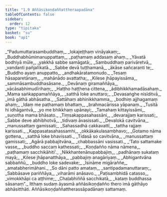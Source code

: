 ```yaml
---
title: "1.9 Aññāsikoṇḍaññattheraapadāna"
tableOfContents: false
sidebar:
  order: 12
type: "tipitaka"
basket: "su"
book: "ap1"
---
```



<DynamicBreadcrumb />

<Division number="596" book="ap1">

<Paragraph number="616" type="verses" book="ap1">
_“Padumuttarasambuddhaṃ,_  
_lokajeṭṭhaṃ vināyakaṃ;_  
_Buddhabhūmimanuppattaṃ,_  
_paṭhamaṃ addasaṃ ahaṃ._  

</Paragraph>

</Division>
<Division number="597" book="ap1">

<Paragraph number="617" type="verses" book="ap1">
_Yāvatā bodhiyā mūle,_  
_yakkhā sabbe samāgatā;_  
_Sambuddhaṃ parivāretvā,_  
_vandanti pañjalīkatā._  

</Paragraph>

</Division>
<Division number="598" book="ap1">

<Paragraph number="618" type="verses" book="ap1">
_Sabbe devā tuṭṭhamanā,_  
_ākāse sañcaranti te;_  
_Buddho ayaṃ anuppatto,_  
_andhakāratamonudo._  

</Paragraph>

</Division>
<Division number="599" book="ap1">

<Paragraph number="619" type="verses" book="ap1">
_Tesaṃ hāsaparetānaṃ,_  
_mahānādo avattatha;_  
_Kilese jhāpayissāma,_  
_sammāsambuddhasāsane._  

</Paragraph>

</Division>
<Division number="600" book="ap1">

<Paragraph number="620" type="verses" book="ap1">
_Devānaṃ giramaññāya,_  
_vācāsabhimudīrihaṃ;_  
_Haṭṭho haṭṭhena cittena,_  
_ādibhikkhamadāsahaṃ._  

</Paragraph>

</Division>
<Division number="601" book="ap1">

<Paragraph number="621" type="verses" book="ap1">
_Mama saṅkappamaññāya,_  
_satthā loke anuttaro;_  
_Devasaṅghe nisīditvā,_  
_imā gāthā abhāsatha._  

</Paragraph>

</Division>
<Division number="602" book="ap1">

<Paragraph number="622" type="verses" book="ap1">
_Sattāhaṃ abhinikkhamma,_  
_bodhiṃ ajjhagamaṃ ahaṃ;_  
_Idaṃ me paṭhamaṃ bhattaṃ,_  
_brahmacārissa yāpanaṃ._  

</Paragraph>

</Division>
<Division number="603" book="ap1">

<Paragraph number="623" type="verses" book="ap1">
_Tusitā hi idhāgantvā,_  
_yo me bhikkhaṃ upānayi;_  
_Tamahaṃ kittayissāmi,_  
_suṇotha mama bhāsato._  

</Paragraph>

</Division>
<Division number="604" book="ap1">

<Paragraph number="624" type="verses" book="ap1">
_Tiṃsakappasahassāni,_  
_devarajjaṃ karissati;_  
_Sabbe deve abhibhotvā,_  
_tidivaṃ āvasissati._  

</Paragraph>

</Division>
<Division number="605" book="ap1">

<Paragraph number="625" type="verses" book="ap1">
_Devalokā cavitvāna,_  
_manussattaṃ gamissati;_  
_Sahassadhā cakkavattī,_  
_tattha rajjaṃ karissati._  

</Paragraph>

</Division>
<Division number="606" book="ap1">

<Paragraph number="626" type="verses" book="ap1">
_Kappasatasahassamhi,_  
_okkākakulasambhavo;_  
_Gotamo nāma gottena,_  
_satthā loke bhavissati._  

</Paragraph>

</Division>
<Division number="607" book="ap1">

<Paragraph number="627" type="verses" book="ap1">
_Tidasā so cavitvāna,_  
_manussattaṃ gamissati;_  
_Agārā pabbajitvāna,_  
_chabbassāni vasissati._  

</Paragraph>

</Division>
<Division number="608" book="ap1">

<Paragraph number="628" type="verses" book="ap1">
_‘Tato sattamake vasse,_  
_buddho saccaṃ kathessati;_  
_Koṇḍañño nāma nāmena,_  
_paṭhamaṃ sacchikāhiti’._  

</Paragraph>

</Division>
<Division number="609" book="ap1">

<Paragraph number="629" type="verses" book="ap1">
_Nikkhantenānupabbajiṃ,_  
_padhānaṃ sukataṃ mayā;_  
_Kilese jhāpanatthāya,_  
_pabbajiṃ anagāriyaṃ._  

</Paragraph>

</Division>
<Division number="610" book="ap1">

<Paragraph number="630" type="verses" book="ap1">
_Abhigantvāna sabbaññū,_  
_buddho loke sadevake;_  
_Isināme migāraññe,_  
_amatabherimāhani._  

</Paragraph>

</Division>
<Division number="611" book="ap1">

<Paragraph number="631" type="verses" book="ap1">
_So dāni patto amataṃ,_  
_santipadamanuttaraṃ;_  
_Sabbāsave pariññāya,_  
_viharāmi anāsavo._  

</Paragraph>

</Division>
<Division number="612" book="ap1">

<Paragraph number="632" type="verses" book="ap1">
_Paṭisambhidā catasso,_  
_vimokkhāpi ca aṭṭhime;_  
_Chaḷabhiññā sacchikatā,_  
_kataṃ buddhassa sāsanaṃ”._  

</Paragraph>

<Paragraph number="633" book="ap1">
Itthaṃ sudaṃ āyasmā aññāsikoṇḍañño thero imā gāthāyo abhāsitthāti.

</Paragraph>
</Division>

<Paragraph number="634" type="center" book="ap1">
Aññāsikoṇḍaññattherassāpadānaṃ sattamaṃ.
</Paragraph>
